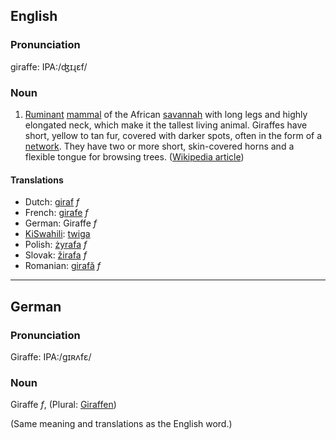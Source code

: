 ==English==
===Pronunciation===

giraffe: IPA:/ʤɪɻɛf/

===Noun===

#[[Ruminant]] [[mammal]] of the African [[savannah]] with long legs and highly elongated neck, which make it the tallest living animal. Giraffes have short, yellow to tan fur, covered with darker spots, often in the form of a [[network]]. They have two or more short, skin-covered horns and a flexible tongue for browsing trees. ([[w:Giraffe|Wikipedia article]])

====Translations====
*Dutch: [[giraf]] ''f''
*French: [[girafe]] ''f''
*German: Giraffe ''f''
*[[KiSwahili]]: [[twiga]]
*Polish: [[żyrafa]] ''f''
*Slovak: [[žirafa]] ''f''
*Romanian: [[girafă]] ''f''

----

==German==

===Pronunciation===

Giraffe: IPA:/gɪʀʌfɛ/

===Noun===

Giraffe ''f'', (Plural: [[Giraffen]])

(Same meaning and translations as the English word.)
